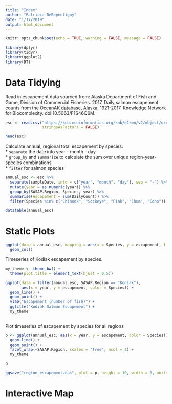 ```yaml
---
title: "Index"
author: "Patricia DeRepentigny"
date: "1/17/2019"
output: html_document
---
```


```r
knitr::opts_chunk$set(echo = TRUE, warning = FALSE, message = FALSE)
```

```r
library(dplyr)
library(tidyr)
library(ggplot2)
library(DT)
```

# Data Tidying

Read in escapement data sourced from: Alaska Department of Fish and Game, Division of Commercial Fisheries. 2017. Daily salmon escapement counts from the OceanAK database, Alaska, 1921-2017. Knowledge Network for Biocomplexity. doi:10.5063/F1S46Q6M.

```r
esc <- read.csv("https://knb.ecoinformatics.org/knb/d1/mn/v2/object/urn%3Auuid%3Af119a05b-bbe7-4aea-93c6-85434dcb1c5e",
                stringsAsFactors = FALSE)

head(esc)
```

Calculate annual, regional total escapement by species:  
* `separate` the date into year - month - day  
* `group_by` and `summarize` to calculate the sum over unique region-year-species combinations  
* `filter` for salmon species

```r
annual_esc <- esc %>% 
  separate(sampleDate, into = c("year", "month", "day"), sep = "-") %>% 
  mutate(year = as.numeric(year)) %>% 
  group_by(SASAP.Region, Species, year) %>% 
  summarise(escapement = sum(DailyCount)) %>% 
  filter(Species %in% c("Chinook", "Sockeye", "Pink", "Chum", "Coho"))
```

```r
datatable(annual_esc)
```
# Static Plots

```r
ggplot(data = annual_esc, mapping = aes(x = Species, y = escapement, fill = SASAP.Region)) +
  geom_col()
```

Timeseries of Kodiak escapement by species.

```r
my_theme <- theme_bw() + 
  theme(plot.title = element_text(hjust = 0.5))

ggplot(data = filter(annual_esc, SASAP.Region == "Kodiak"), 
       aes(x = year, y = escapement, color = Species)) + 
  geom_line() + 
  geom_point() +
  ylab("Escapement (number of fish)") +
  ggtitle("Kodiak Salmon Escapement") +
  my_theme
  
```

Plot timeseries of escapement by species for all regions

```r
p <- ggplot(annual_esc, aes(x = year, y = escapement, color = Species)) +
  geom_line() +
  geom_point() + 
  facet_wrap(~SASAP.Region, scales = "free", ncol = 2) +
  my_theme

p

ggsave("region_escapement.eps", plot = p, height = 10, width = 8, units = "in")
```


# Interactive Map